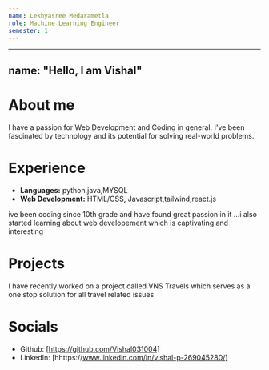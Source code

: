 ```yaml
---
name: Lekhyasree Medarametla
role: Machine Learning Engineer
semester: 1
---
```


---
name: "Hello, I am Vishal"
---

# About me

I have a passion for Web Development and Coding in general. I've been fascinated by technology and its potential for solving real-world problems.

# Experience

- **Languages:** python,java,MYSQL
- **Web Development:** HTML/CSS, Javascript,tailwind,react.js

ive been coding since 10th grade and have found great passion in it ...i also started learning about web developement which is captivating and interesting

# Projects

I have recently worked on a project called VNS Travels which serves as a one stop solution for all travel related issues

# Socials

- Github: [https://github.com/Vishal031004]
- LinkedIn: [hhttps://www.linkedin.com/in/vishal-p-269045280/]

